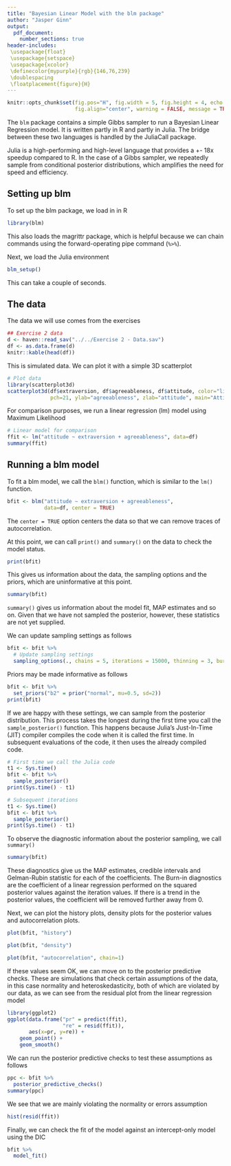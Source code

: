 ```yaml
---
title: "Bayesian Linear Model with the blm package"
author: "Jasper Ginn"
output:
  pdf_document: 
    number_sections: true
header-includes:
 \usepackage{float}
 \usepackage{setspace}
 \usepackage{xcolor}
 \definecolor{mypurple}{rgb}{146,76,239}
 \doublespacing
 \floatplacement{figure}{H}
---
```


```r
knitr::opts_chunk$set(fig.pos="H", fig.width = 5, fig.height = 4, echo = TRUE, 
                      fig.align="center", warning = FALSE, message = TRUE)
```

The `blm` package contains a simple Gibbs sampler to run a Bayesian Linear Regression model. It is written partly in R and partly in Julia. The bridge between these two languages is handled by the JuliaCall package.

Julia is a high-performing and high-level language that provides a +- 18x speedup compared to R. In the case of a Gibbs sampler, we repeatedly sample from conditional posterior distributions, which amplifies the need for speed and efficiency.

## Setting up blm

To set up the blm package, we load in in R

```r
library(blm)
```

This also loads the magrittr package, which is helpful because we can chain commands using the forward-operating pipe command (`%>%`).

Next, we load the Julia environment

```r
blm_setup()
```

This can take a couple of seconds.

## The data

The data we will use comes from the exercises

```r
## Exercise 2 data
d <- haven::read_sav("../../Exercise 2 - Data.sav")
df <- as.data.frame(d)
knitr::kable(head(df))
```

This is simulated data. We can plot it with a simple 3D scatterplot

```r
# Plot data
library(scatterplot3d)
scatterplot3d(df$extraversion, df$agreeableness, df$attitude, color="lightgreen", xlab="extraversion", 
              pch=21, ylab="agreeableness", zlab="attitude", main="Attitude ~ agreeableness + extraversion")
```

For comparison purposes, we run a linear regression (lm) model using Maximum Likelihood

```r
# Linear model for comparison
ffit <- lm("attitude ~ extraversion + agreeableness", data=df)
summary(ffit)
```

## Running a blm model

To fit a blm model, we call the `blm()` function, which is similar to the `lm()` function.

```r
bfit <- blm("attitude ~ extraversion + agreeableness", 
            data=df, center = TRUE)
```

The `center = TRUE` option centers the data so that we can remove traces of autocorrelation.

At this point, we can call `print()` and `summary()` on the data to check the model status.

```r
print(bfit)
```

This gives us information about the data, the sampling options and the priors, which are uninformative at this point.

```r
summary(bfit)
```

`summary()` gives us information about the model fit, MAP estimates and so on. Given that we have not sampled the posterior, however, these statistics are not yet supplied.

We can update sampling settings as follows

```r
bfit <- bfit %>%
  # Update sampling settings
  sampling_options(., chains = 5, iterations = 15000, thinning = 3, burn = 2000)
```

Priors may be made informative as follows

```r
bfit <- bfit %>%
  set_priors("b2" = prior("normal", mu=0.5, sd=2))
print(bfit)
```

If we are happy with these settings, we can sample from the posterior distribution. This process takes the longest during the first time you call the `sample_posterior()` function. This happens because Julia's Just-In-Time (JIT) compiler compiles the code when it is called the first time. In subsequent evaluations of the code, it then uses the already compiled code.

```r
# First time we call the Julia code
t1 <- Sys.time()
bfit <- bfit %>%
  sample_posterior()
print(Sys.time() - t1)
```

```r
# Subsequent iterations
t1 <- Sys.time()
bfit <- bfit %>%
  sample_posterior()
print(Sys.time() - t1)
```

To observe the diagnostic information about the posterior sampling, we call `summary()`

```r
summary(bfit)
```

These diagnostics give us the MAP estimates, credible intervals and Gelman-Rubin statistic for each of the coefficients. The Burn-in diagnostics are the coefficient of a linear regression performed on the squared posterior values against the iteration values. If there is a trend in the posterior values, the coefficient will be removed further away from 0.

Next, we can plot the history plots, density plots for the posterior values and autocorrelation plots.

```r
plot(bfit, "history")
```

```r
plot(bfit, "density")
```

```r
plot(bfit, "autocorrelation", chain=1)
```

If these values seem OK, we can move on to the posterior predictive checks. These are simulations that check certain assumptions of the data, in this case normality and heteroskedasticity, both of which are violated by our data, as we can see from the residual plot from the linear regression model

```r
library(ggplot2)
ggplot(data.frame("pr" = predict(ffit),
                  "re" = resid(ffit)),
       aes(x=pr, y=re)) +
    geom_point() +
    geom_smooth()
```

We can run the posterior predictive checks to test these assumptions as follows

```r
ppc <- bfit %>%
  posterior_predictive_checks()
summary(ppc)
```

We see that we are mainly violating the normality or errors assumption

```r
hist(resid(ffit))
```

Finally, we can check the fit of the model against an intercept-only model using the DIC

```r
bfit %>%
  model_fit()
```
